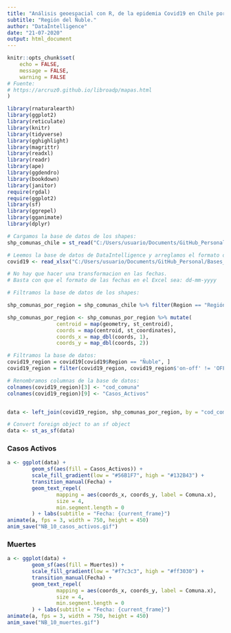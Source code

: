 ```yaml
---
title: "Análisis geoespacial con R, de la epidemia Covid19 en Chile por Región a nivel comunal."
subtitle: "Región del Ñuble."
author: "DataIntelligence"
date: "21-07-2020"
output: html_document
---
```


```r
knitr::opts_chunk$set(
	echo = FALSE,
	message = FALSE,
	warning = FALSE
# Fuente:
# https://arcruz0.github.io/libroadp/mapas.html	
)
```

```r
library(rnaturalearth)
library(ggplot2)
library(reticulate)
library(knitr)
library(tidyverse)
library(gghighlight)
library(magrittr)
library(readxl)
library(readr)
library(ape)
library(ggdendro)
library(bookdown)
library(janitor)
require(rgdal)
require(ggplot2)
library(sf)
library(ggrepel)
library(gganimate)
library(dplyr)
```

```r
# Cargamos la base de datos de los shapes:
shp_comunas_chile = st_read("C:/Users/usuario/Documents/GitHub_Personal/Bases_de_Datos_DS/shapes_de_chile/comunas.shp") 

# Leemos la base de datos de DataIntelligence y arreglamos el formato de la fecha:
covid19 <- read_xlsx("C:/Users/usuario/Documents/GitHub_Personal/Bases_de_Datos_DS/covid_23_julio.xlsx")

# No hay que hacer una transformacion en las fechas.
# Basta con que el formato de las fechas en el Excel sea: dd-mm-yyyy
```

```r
# Filtramos la base de datos de los shapes:

shp_comunas_por_region = shp_comunas_chile %>% filter(Region == "Región de Ñuble")

shp_comunas_por_region <- shp_comunas_por_region %>% mutate(
                centroid = map(geometry, st_centroid),
                coords = map(centroid, st_coordinates),
                coords_x = map_dbl(coords, 1),
                coords_y = map_dbl(coords, 2))

# Filtramos la base de datos:
covid19_region = covid19[covid19$Region == "Ñuble", ]
covid19_region = filter(covid19_region, covid19_region$'on-off' != 'OFF' & covid19_region$'on-off' != 'OUT TIME' & covid19_region$'Comuna' != 'No Informado')

# Renombramos columnas de la base de datos:
colnames(covid19_region)[3] <- "cod_comuna"
colnames(covid19_region)[9] <- "Casos_Activos"


data <- left_join(covid19_region, shp_comunas_por_region, by = "cod_comuna")

# Convert foreign object to an sf object
data <- st_as_sf(data)
```

### Casos Activos

```r
a <- ggplot(data) +
        geom_sf(aes(fill = Casos_Activos)) +
        scale_fill_gradient(low = "#56B1F7", high = "#132B43") +
        transition_manual(Fecha) +
        geom_text_repel(
                mapping = aes(coords_x, coords_y, label = Comuna.x),
                size = 4,
                min.segment.length = 0
        ) + labs(subtitle = "Fecha: {current_frame}")
animate(a, fps = 3, width = 750, height = 450)
anim_save("NB_10_casos_activos.gif")
```

### Muertes

```r
a <- ggplot(data) +
        geom_sf(aes(fill = Muertes)) +
        scale_fill_gradient(low = "#f7c3c3", high = "#ff3030") +
        transition_manual(Fecha) +
        geom_text_repel(
                mapping = aes(coords_x, coords_y, label = Comuna.x),
                size = 4,
                min.segment.length = 0
        ) + labs(subtitle = "Fecha: {current_frame}")
animate(a, fps = 3, width = 750, height = 450)
anim_save("NB_10_muertes.gif")
```
